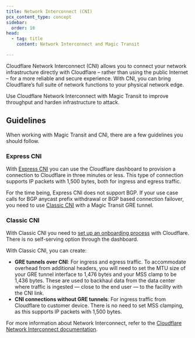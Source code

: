 ```yaml
---
title: Network Interconnect (CNI)
pcx_content_type: concept
sidebar:
  order: 10
head:
  - tag: title
    content: Network Interconnect and Magic Transit

---
```



Cloudflare Network Interconnect (CNI) allows you to connect your network infrastructure directly with Cloudflare – rather than using the public Internet – for a more reliable and secure experience. With CNI, you can bring Cloudflare’s full suite of network functions to your physical network edge.

Use Cloudflare Network Interconnect with Magic Transit to improve throughput and harden infrastructure to attack.

## Guidelines

When working with Magic Transit and CNI, there are a few guidelines you should follow.

### Express CNI

With [Express CNI](/network-interconnect/express-cni/) you can use the Cloudflare dashboard to provision a connection to Cloudflare in three minutes or less. This type of connection supports IP packets with 1,500 bytes, both for ingress and egress traffic.

For the time being, Express CNI does not support BGP. If your use case calls for BGP anycast prefix withdrawal or BGP based connection failover, you need to use [Classic CNI](/network-interconnect/classic-cni/) with a Magic Transit GRE tunnel.

### Classic CNI

With Classic CNI you need to [set up an onboarding process](/network-interconnect/classic-cni/) with Cloudflare. There is no self-serving option through the dashboard.

With Classic CNI, you can create:

- **GRE tunnels over CNI**: For ingress and egress traffic. To accommodate overhead from additional headers, you will need to set the MTU size of your GRE tunnel interface to 1,476 bytes and your MSS clamp to be 1,436 bytes. These are used to backhaul data from the data center where traffic is ingested — close to the end user — to the facility with the CNI link.
- **CNI connections without GRE tunnels**: For ingress traffic from Cloudflare to customer device. There is no need to set <GlossaryTooltip term="maximum segment size (MSS)">MSS clamping</GlossaryTooltip>, as this supports IP packets with 1,500 bytes.

For more information about Network Interconnect, refer to the [Cloudflare Network Interconnect documentation](/network-interconnect/).
